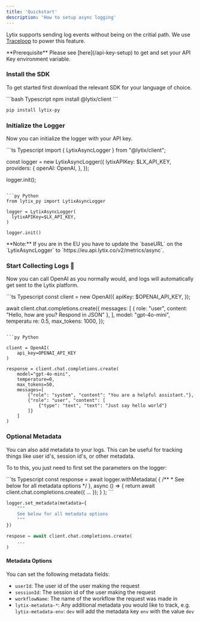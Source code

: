 ```yaml
---
title: 'Quickstart'
description: 'How to setup async logging'
---
```


Lytix supports sending log events without being on the critial path. We use [Traceloop](https://traceloop.com) to power this feature.

<Info>
  **Prerequisite** Please see [here](/api-key-setup) to get and set your API Key environment variable.
</Info>

### Install the SDK

To get started first download the relevant SDK for your language of choice.

<CodeGroup>
```bash Typescript
npm install @lytix/client
```

```bash Python
pip install lytix-py
```
</CodeGroup>


### Initialize the Logger

Now you can initialize the logger with your API key.

<CodeGroup>
```ts Typescript
import { LytixAsyncLogger } from "@lytix/client";

const logger = new LytixAsyncLogger({
  lytixAPIKey: $LX_API_KEY,
  providers: {
    openAI: OpenAI,
  },
});

logger.init();
```

```py Python
from lytix_py import LytixAsyncLogger

logger = LytixAsyncLogger(
  lytixAPIKey=$LX_API_KEY,
)

logger.init()
```
</CodeGroup>

<Note>
**Note:** If you are in the EU you have to update the `baseURL` on the `LytixAsyncLogger` to `https://eu.api.lytix.co/v2/metrics/async`.
</Note>


### Start Collecting Logs 🚀

Now you can call OpenAI as you normally would, and logs will automatically get sent to the Lytix platform.

<CodeGroup>
```ts Typescript
const client = new OpenAI({
    apiKey: $OPENAI_API_KEY,
});

await client.chat.completions.create({
    messages: [
        { role: "user", content: "Hello, how are you? Respond in JSON" },
    ],
    model: "gpt-4o-mini",
    temperatu   re: 0.5,
    max_tokens: 1000,
});
```

```py Python

client = OpenAI(
    api_key=OPENAI_API_KEY
)

response = client.chat.completions.create(
    model="gpt-4o-mini",
    temperature=0,
    max_tokens=50,
    messages=[
        {"role": "system", "content": "You are a helpful assistant."},
        {"role": "user", "content": [
            {"type": "text", "text": "Just say hello world"}
        ]}
    ]
)
```
</CodeGroup>

### Optional Metadata

You can also add metadata to your logs. This can be useful for tracking things like user id's, session id's, or other metadata.

To to this, you just need to first set the parameters on the logger: 

<CodeGroup>
```ts Typescript
const response = await logger.withMetadata(
    {
      /**
       * See below for all metadata options
       */
    },
    async () => {
      return await client.chat.completions.create({
        ...
      });
    }
);
```


```py Python
logger.set_metadata(metadata={
    """
    See below for all metadata options
    """
})

respose = await client.chat.completions.create(
    ...
)
```
</CodeGroup>

#### Metadata Options

You can set the following metadata fields:

- `userId`: The user id of the user making the request
- `sessionId`: The session id of the user making the request
- `workflowName`: The name of the workflow the request was made in
- `lytix-metadata-*`: Any additional metadata you would like to track, e.g. `lytix-metadata-env`: `dev` will add the metadata key `env` with the value `dev`